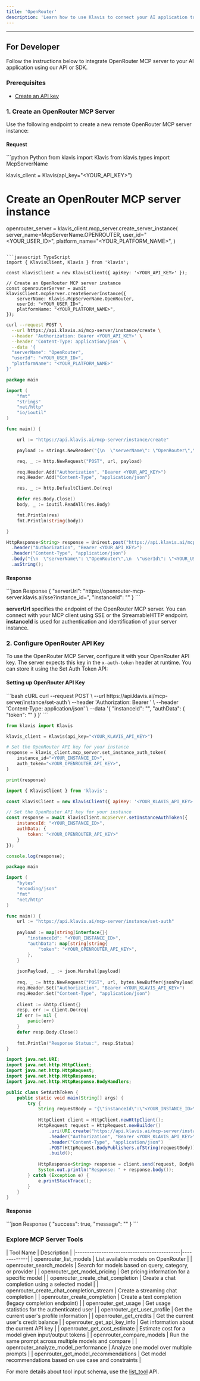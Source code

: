 ```yaml
---
title: 'OpenRouter'
description: 'Learn how to use Klavis to connect your AI application to OpenRouter MCP Server'
---
```



<NoCodeSnippet />

---

## For Developer

Follow the instructions below to integrate OpenRouter MCP server to your AI application using our API or SDK.

### Prerequisites

- [Create an API key](https://www.klavis.ai/home/api-keys)

### 1. Create an OpenRouter MCP Server

Use the following endpoint to create a new remote OpenRouter MCP server instance:

#### Request
<CodeGroup>
```python Python
from klavis import Klavis
from klavis.types import McpServerName

klavis_client = Klavis(api_key="<YOUR_API_KEY>")

# Create an OpenRouter MCP server instance
openrouter_server = klavis_client.mcp_server.create_server_instance(
    server_name=McpServerName.OPENROUTER,
    user_id="<YOUR_USER_ID>",
    platform_name="<YOUR_PLATFORM_NAME>",
)
```

```javascript TypeScript
import { KlavisClient, Klavis } from 'klavis';

const klavisClient = new KlavisClient({ apiKey: '<YOUR_API_KEY>' });

// Create an OpenRouter MCP server instance
const openrouterServer = await klavisClient.mcpServer.createServerInstance({
    serverName: Klavis.McpServerName.OpenRouter,
    userId: "<YOUR_USER_ID>",
    platformName: "<YOUR_PLATFORM_NAME>",
});
```

```bash cURL
curl --request POST \
  --url https://api.klavis.ai/mcp-server/instance/create \
  --header 'Authorization: Bearer <YOUR_API_KEY>' \
  --header 'Content-Type: application/json' \
  --data '{
  "serverName": "OpenRouter",
  "userId": "<YOUR_USER_ID>",
  "platformName": "<YOUR_PLATFORM_NAME>"
}'
```

```go Go
package main

import (
    "fmt"
    "strings"
    "net/http"
    "io/ioutil"
)

func main() {

    url := "https://api.klavis.ai/mcp-server/instance/create"

    payload := strings.NewReader("{\n  \"serverName\": \"OpenRouter\",\n  \"userId\": \"<YOUR_USER_ID>\",\n  \"platformName\": \"<YOUR_PLATFORM_NAME>\",\n}")

    req, _ := http.NewRequest("POST", url, payload)

    req.Header.Add("Authorization", "Bearer <YOUR_API_KEY>")
    req.Header.Add("Content-Type", "application/json")

    res, _ := http.DefaultClient.Do(req)

    defer res.Body.Close()
    body, _ := ioutil.ReadAll(res.Body)

    fmt.Println(res)
    fmt.Println(string(body))

}
```

```java Java
HttpResponse<String> response = Unirest.post("https://api.klavis.ai/mcp-server/instance/create")
  .header("Authorization", "Bearer <YOUR_API_KEY>")
  .header("Content-Type", "application/json")
  .body("{\n  \"serverName\": \"OpenRouter\",\n  \"userId\": \"<YOUR_USER_ID>\",\n  \"platformName\": \"<YOUR_PLATFORM_NAME>\",\n}")
  .asString();
```
</CodeGroup>

#### Response
<CodeGroup>
```json Response
{
  "serverUrl": "https://openrouter-mcp-server.klavis.ai/sse?instance_id=<instance-id>",
  "instanceId": "<instance-id>"
}
```
</CodeGroup>

<Check>**serverUrl** specifies the endpoint of the OpenRouter MCP server. You can connect with your MCP client using SSE or the StreamableHTTP endpoint.</Check>
<Note>**instanceId** is used for authentication and identification of your server instance.</Note>

### 2. Configure OpenRouter API Key

To use the OpenRouter MCP Server, configure it with your OpenRouter API key. The server expects this key in the `x-auth-token` header at runtime. You can store it using the Set Auth Token API:

#### Setting up OpenRouter API Key

<CodeGroup>
```bash cURL
curl --request POST \
  --url https://api.klavis.ai/mcp-server/instance/set-auth \
  --header 'Authorization: Bearer <YOUR_KLAVIS_API_KEY>' \
  --header 'Content-Type: application/json' \
  --data '{
  "instanceId": "<YOUR_INSTANCE_ID>",
  "authData": {
    "token": "<YOUR_OPENROUTER_API_KEY>"
  }
}'
```

```python Python
from klavis import Klavis

klavis_client = Klavis(api_key="<YOUR_KLAVIS_API_KEY>")

# Set the OpenRouter API key for your instance
response = klavis_client.mcp_server.set_instance_auth_token(
    instance_id="<YOUR_INSTANCE_ID>",
    auth_token="<YOUR_OPENROUTER_API_KEY>",
)

print(response)
```

```javascript TypeScript
import { KlavisClient } from 'klavis';

const klavisClient = new KlavisClient({ apiKey: '<YOUR_KLAVIS_API_KEY>' });

// Set the OpenRouter API key for your instance
const response = await klavisClient.mcpServer.setInstanceAuthToken({
    instanceId: "<YOUR_INSTANCE_ID>",
    authData: {
        token: "<YOUR_OPENROUTER_API_KEY>"
    }
});

console.log(response);
```

```go Go
package main

import (
    "bytes"
    "encoding/json"
    "fmt"
    "net/http"
)

func main() {
	url := "https://api.klavis.ai/mcp-server/instance/set-auth"
    
    payload := map[string]interface{}{
        "instanceId": "<YOUR_INSTANCE_ID>",
        "authData": map[string]string{
            "token": "<YOUR_OPENROUTER_API_KEY>",
        },
    }
    
    jsonPayload, _ := json.Marshal(payload)
    
    req, _ := http.NewRequest("POST", url, bytes.NewBuffer(jsonPayload))
    req.Header.Set("Authorization", "Bearer <YOUR_KLAVIS_API_KEY>")
    req.Header.Set("Content-Type", "application/json")
    
    client := &http.Client{}
    resp, err := client.Do(req)
    if err != nil {
        panic(err)
    }
    defer resp.Body.Close()
    
    fmt.Println("Response Status:", resp.Status)
}
```

```java Java
import java.net.URI;
import java.net.http.HttpClient;
import java.net.http.HttpRequest;
import java.net.http.HttpResponse;
import java.net.http.HttpResponse.BodyHandlers;

public class SetAuthToken {
    public static void main(String[] args) {
        try {
            String requestBody = "{\"instanceId\":\"<YOUR_INSTANCE_ID>\",\"authData\":{\"token\":\"<YOUR_OPENROUTER_API_KEY>\"}}";
            
            HttpClient client = HttpClient.newHttpClient();
            HttpRequest request = HttpRequest.newBuilder()
                .uri(URI.create("https://api.klavis.ai/mcp-server/instance/set-auth"))
                .header("Authorization", "Bearer <YOUR_KLAVIS_API_KEY>")
                .header("Content-Type", "application/json")
                .POST(HttpRequest.BodyPublishers.ofString(requestBody))
                .build();
                
            HttpResponse<String> response = client.send(request, BodyHandlers.ofString());
            System.out.println("Response: " + response.body());
        } catch (Exception e) {
            e.printStackTrace();
        }
    }
}
```
</CodeGroup>

#### Response
<CodeGroup>
```json Response
{
  "success": true,
  "message": "<string>"
}
```
</CodeGroup>

### Explore MCP Server Tools

<Accordion title="Tools Information">
| Tool Name                                  | Description |
|--------------------------------------------|-------------|
| openrouter_list_models                     | List available models on OpenRouter |
| openrouter_search_models                   | Search for models based on query, category, or provider |
| openrouter_get_model_pricing               | Get pricing information for a specific model |
| openrouter_create_chat_completion          | Create a chat completion using a selected model |
| openrouter_create_chat_completion_stream   | Create a streaming chat completion |
| openrouter_create_completion               | Create a text completion (legacy completion endpoint) |
| openrouter_get_usage                       | Get usage statistics for the authenticated user |
| openrouter_get_user_profile                | Get the current user's profile information |
| openrouter_get_credits                     | Get the current user's credit balance |
| openrouter_get_api_key_info                | Get information about the current API key |
| openrouter_get_cost_estimate               | Estimate cost for a model given input/output tokens |
| openrouter_compare_models                  | Run the same prompt across multiple models and compare |
| openrouter_analyze_model_performance       | Analyze one model over multiple prompts |
| openrouter_get_model_recommendations       | Get model recommendations based on use case and constraints |
</Accordion>

<Note>For more details about tool input schema, use the [list_tool](https://docs.klavis.ai/api-reference/mcp-server/list-tools) API.</Note>


